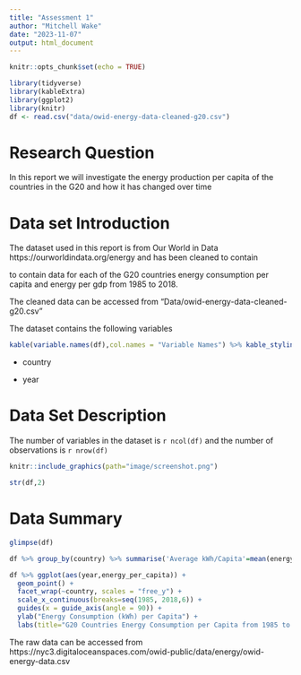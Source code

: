 ```yaml
---
title: "Assessment 1"
author: "Mitchell Wake"
date: "2023-11-07"
output: html_document
---
```


```r
knitr::opts_chunk$set(echo = TRUE)
```

```r
library(tidyverse)
library(kableExtra)
library(ggplot2)
library(knitr)
df <- read.csv("data/owid-energy-data-cleaned-g20.csv")
```

# Research Question

In this report we will investigate the energy production per capita of the countries in the G20 and how it has changed over time

# Data set Introduction

The dataset used in this report is from Our World in Data https://ourworldindata.org/energy
 and has been cleaned to contain

to contain data for each of the G20 countries energy consumption per capita and energy per gdp from 1985 to 2018.

The cleaned data can be accessed from "Data/owid-energy-data-cleaned-g20.csv"

The dataset contains the following variables 

```r
kable(variable.names(df),col.names = "Variable Names") %>% kable_styling(bootstrap_options = c("striped"))
```

- country

- year




# Data Set Description

The number of variables in the dataset is `r ncol(df)` and the number of observations is `r nrow(df)`

```r
knitr::include_graphics(path="image/screenshot.png")
```



```r
str(df,2)
```

# Data Summary

```r


glimpse(df)
```


```r
df %>% group_by(country) %>% summarise('Average kWh/Capita'=mean(energy_per_capita), 'Average kWh/GDP'=mean(energy_per_gdp)) %>% head(10) %>% kable(caption="Average Energy Consumption (kWh) by Capita and GDP fron 1985 to 2018")
```

```r
df %>% ggplot(aes(year,energy_per_capita)) + 
  geom_point() + 
  facet_wrap(~country, scales = "free_y") +
  scale_x_continuous(breaks=seq(1985, 2018,6)) +
  guides(x = guide_axis(angle = 90)) +
  ylab("Energy Consumption (kWh) per Capita") +
  labs(title="G20 Countries Energy Consumption per Capita from 1985 to 2018")

```





The raw data can be accessed from
https://nyc3.digitaloceanspaces.com/owid-public/data/energy/owid-energy-data.csv

